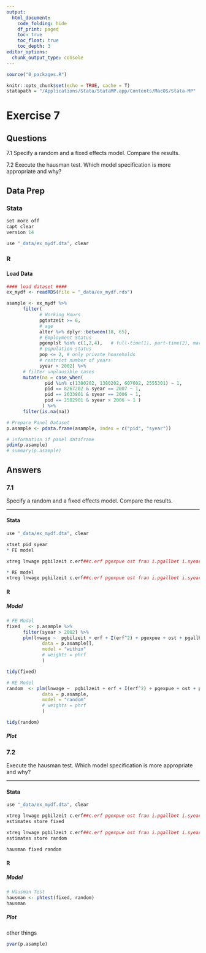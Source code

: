 ```yaml
---
output:
  html_document:
    code_folding: hide
    df_print: paged
    toc: true
    toc_float: true
    toc_depth: 3
editor_options: 
  chunk_output_type: console
---
```



```r
source("0_packages.R")

knitr::opts_chunk$set(echo = TRUE, cache = T)
statapath = "/Applications/Stata/StataMP.app/Contents/MacOS/Stata-MP"

```

# Exercise 7 {.tabset}
## Questions

7.1 Specify a random and a fixed effects model. Compare the results.

7.2 Execute the hausman test. Which model specification is more appropriate and why?

## Data Prep {.tabset}
### Stata
```r

set more off
capt clear
version 14

use "_data/ex_mydf.dta", clear
```
### R
#### Load Data
```r
#### load dataset ####
ex_mydf <- readRDS(file = "_data/ex_mydf.rds")

asample <- ex_mydf %>% 
      filter(
            # Working Hours
            pgtatzeit >= 6,
            # age
            alter %>% dplyr::between(18, 65),
            # Employment Status
            pgemplst %in% c(1,2,4),   # full-time(1), part-time(2), marg.-empl(4)
            # population status
            pop <= 2, # only private households
            # restrict number of years
            syear > 2002) %>%
      # filter unplausible cases
      mutate(na = case_when(
              pid %in% c(1380202, 1380202, 607602, 2555301) ~ 1,
              pid == 8267202 & syear == 2007 ~ 1,
              pid == 2633801 & syear == 2006 ~ 1,
              pid == 2582901 & syear > 2006 ~ 1 )
             ) %>% 
      filter(is.na(na))

# Prepare Panel Dataset
p.asample <- pdata.frame(asample, index = c("pid", "syear"))

# information if panel dataframe
pdim(p.asample)
# summary(p.asample)
```
## Answers {.active}
### 7.1 {.tabset}
Specify a random and a fixed effects model. Compare the results.

***

#### Stata
```r
use "_data/ex_mydf.dta", clear

xtset pid syear
* FE model

xtreg lnwage pgbilzeit c.erf##c.erf pgexpue ost frau i.pgallbet i.syear if asample==1 & syear>2002 ,   fe

* RE model 
xtreg lnwage pgbilzeit c.erf##c.erf pgexpue ost frau i.pgallbet i.syear if asample==1 & syear>2002 ,  re 

```
 
#### R {.tabset .active}
##### Model
```r

# FE Model
fixed   <- p.asample %>% 
      filter(syear > 2002) %>% 
      plm(lnwage ~  pgbilzeit + erf + I(erf^2) + pgexpue + ost + pgallbet + syear,
             data = p.asample[], 
             model = "within" 
             # weights = phrf
             )

tidy(fixed)

# RE Model
random  <- plm(lnwage ~  pgbilzeit + erf + I(erf^2) + pgexpue + ost + pgallbet + syear,
             data = p.asample, 
             model = "random" 
             # weights = phrf
             )

tidy(random)

```

##### Plot

### 7.2 {.tabset}
Execute the hausman test. Which model specification is more appropriate and why?

***

#### Stata
```r
use "_data/ex_mydf.dta", clear

xtreg lnwage pgbilzeit c.erf##c.erf pgexpue ost frau i.pgallbet i.syear if asample==1 & syear>2002 ,   fe
estimates store fixed

xtreg lnwage pgbilzeit c.erf##c.erf pgexpue ost frau i.pgallbet i.syear if asample==1 & syear>2002 ,  re 
estimates store random

hausman fixed random
```
 
#### R {.tabset .active}
##### Model
```r
# Hausman Test
hausman <- phtest(fixed, random)
hausman
```

##### Plot

other things
```r
pvar(p.asample)
```

